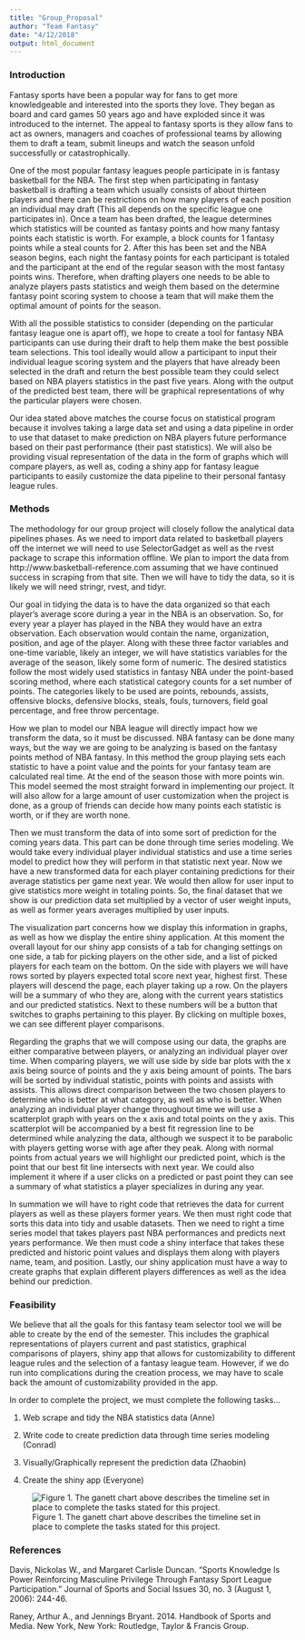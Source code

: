 ```yaml
---
title: "Group_Proposal"
author: "Team Fantasy"
date: "4/12/2018"
output: html_document
---
```

### Introduction


Fantasy sports have been a popular way for fans to get more knowledgeable and interested into the sports they love. They began as board and card games 50 years ago and have exploded since it was introduced to the internet. The appeal to fantasy sports is they allow fans to act as owners, managers and coaches of professional teams by allowing them to draft a team, submit lineups and watch the season unfold successfully or catastrophically. 

One of the most popular fantasy leagues people participate in is fantasy basketball for the NBA. The first step when participating in fantasy basketball is drafting a team which usually consists of about thirteen players and there can be restrictions on how many players of each position an individual may draft (This all depends on the specific league one participates in). Once a team has been drafted, the league determines which statistics will be counted as fantasy points and how many fantasy points each statistic is worth. For example, a block counts for 1 fantasy points while a steal counts for 2. After this has been set and the NBA season begins, each night the fantasy points for each participant is totaled and the participant at the end of the regular season with the most fantasy points wins. Therefore, when drafting players one needs to be able to analyze players pasts statistics and weigh them based on the determine fantasy point scoring system to choose a team that will make them the optimal amount of points for the season. 

With all the possible statistics to consider (depending on the particular fantasy league one is apart off), we hope to create a tool for fantasy NBA participants can use during their draft to help them make the best possible team selections. This tool ideally would allow a participant to input their individual league scoring system and the players that have already been selected in the draft and return the best possible team they could select based on NBA players statistics in the past five years. Along with the output of the predicted best team, there will be graphical representations of why the particular players were chosen. 

Our idea stated above matches the course focus on statistical program because it involves taking a large data set and using a data pipeline in order to use that dataset to make prediction on NBA players future performance based on their past performance (their past statistics). We will also be providing visual representation of the data in the form of graphs which will compare players, as well as, coding a shiny app for fantasy league participants to easily customize the data pipeline to their personal fantasy league rules. 


### Methods


The methodology for our group project will closely follow the analytical data pipelines phases. As we need to import data related to basketball players off the internet we will need to use SelectorGadget as well as the rvest package to scrape this information offline. We plan to import the data from http://www.basketball-reference.com assuming that we have continued success in scraping from that site. Then we will have to tidy the data, so it is likely we will need stringr, rvest, and tidyr. 


Our goal in tidying the data is to have the data organized so that each player’s average score during a year in the NBA is an observation. So, for every year a player has played in the NBA they would have an extra observation. Each observation would contain the name, organization, position, and age of the player. Along with these three factor variables and one-time variable, likely an integer, we will have statistics variables for the average of the season, likely some form of numeric. The desired statistics follow the most widely used statistics in fantasy NBA under the point-based scoring method, where each statistical category counts for a set number of points. The categories likely to be used are points, rebounds, assists, offensive blocks, defensive blocks, steals, fouls, turnovers, field goal percentage, and free throw percentage.


How we plan to model our NBA league will directly impact how we transform the data, so it must be discussed. NBA fantasy can be done many ways, but the way we are going to be analyzing is based on the fantasy points method of NBA fantasy. In this method the group playing sets each statistic to have a point value and the points for your fantasy team are calculated real time. At the end of the season those with more points win. This model seemed the most straight forward in implementing our project. It will also allow for a large amount of user customization when the project is done, as a group of friends can decide how many points each statistic is worth, or if they are worth none. 


Then we must transform the data of into some sort of prediction for the coming years data. This part can be done through time series modeling. We would take every individual player individual statistics and use a time series model to predict how they will perform in that statistic next year. Now we have a new transformed data for each player containing predictions for their average statistics per game next year. We would then allow for user input to give statistics more weight in totaling points. So, the final dataset that we show is our prediction data set multiplied by a vector of user weight inputs, as well as former years averages multiplied by user inputs.


The visualization part concerns how we display this information in graphs, as well as how we display the entire shiny application. At this moment the overall layout for our shiny app consists of a tab for changing settings on one side, a tab for picking players on the other side, and a list of picked players for each team on the bottom. On the side with players we will have rows sorted by players expected total score next year, highest first. These players will descend the page, each player taking up a row. On the players will be a summary of who they are, along with the current years statistics and our predicted statistics. Next to these numbers will be a button that switches to graphs pertaining to this player. By clicking on multiple boxes, we can see different player comparisons. 



Regarding the graphs that we will compose using our data, the graphs are either comparative between players, or analyzing an individual player over time. When comparing players, we will use side by side bar plots with the x axis being source of points and the y axis being amount of points. The bars will be sorted by individual statistic, points with points and assists with assists. This allows direct comparison between the two chosen players to determine who is better at what category, as well as who is better. When analyzing an individual player change throughout time we will use a scatterplot graph with years on the x axis and total points on the y axis. This scatterplot will be accompanied by a best fit regression line to be determined while analyzing the data, although we suspect it to be parabolic with players getting worse with age after they peak. Along with normal points from actual years we will highlight our predicted point, which is the point that our best fit line intersects with next year. We could also implement it where if a user clicks on a predicted or past point they can see a summary of what statistics a player specializes in during any year.

In summation we will have to right code that retrieves the data for current players as well as these players former years. We then must right code that sorts this data into tidy and usable datasets. Then we need to right a time series model that takes players past NBA performances and predicts next years performance. We then must code a shiny interface that takes these predicted and historic point values and displays them along with players name, team, and position. Lastly, our shiny application must have a way to create graphs that explain different players differences as well as the idea behind our prediction.


### Feasibility


We believe that all the goals for this fantasy team selector tool we will be able to create by the end of the semester.  This includes the graphical representations of players current and past statistics, graphical comparisons of players, shiny app that allows for customizability to different league rules and the selection of a fantasy league team. However, if we do run into complications during the creation process, we may have to scale back the amount of customizability provided in the app. 

In order to complete the project, we must complete the following tasks… 

1.	Web scrape and tidy the NBA statistics data (Anne)

2.	Write code to create prediction data through time series modeling (Conrad)

3.	Visually/Graphically represent the prediction data (Zhaobin)

4.	Create the shiny app (Everyone)

![Figure 1. The ganett chart above describes the timeline set in place to complete the tasks stated for this project.](ganett_chart.png)


### References


Davis, Nickolas W., and Margaret Carlisle Duncan. "Sports Knowledge Is Power Reinforcing
Masculine Privilege Through Fantasy Sport League Participation." Journal of Sports and Social Issues 30, no. 3 (August 1, 2006): 244-46.

Raney, Arthur A., and Jennings Bryant. 2014. Handbook of Sports and Media. New York, New
York: Routledge, Taylor & Francis Group.


